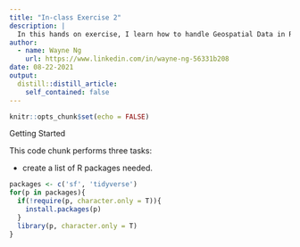 ```yaml
---
title: "In-class Exercise 2"
description: |
  In this hands on exercise, I learn how to handle Geospatial Data in R by using SF package
author:
  - name: Wayne Ng
    url: https://www.linkedin.com/in/wayne-ng-56331b208
date: 08-22-2021
output:
  distill::distill_article:
    self_contained: false
---
```



```r
knitr::opts_chunk$set(echo = FALSE)
```

Getting Started

This code chunk performs three tasks:

- create a list of R packages needed.

```r
packages <- c('sf', 'tidyverse')
for(p in packages){
  if(!require(p, character.only = T)){
    install.packages(p)
  }
  library(p, character.only = T)
}

```



